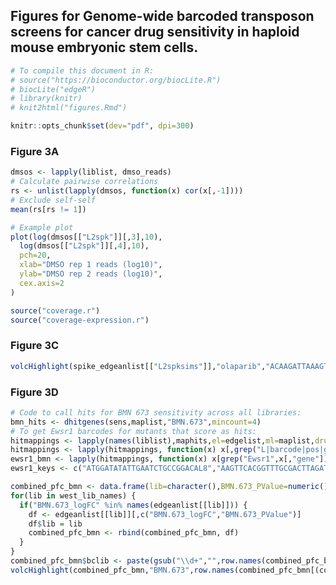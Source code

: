 ## Figures for **Genome-wide barcoded transposon screens for cancer drug sensitivity in haploid mouse embryonic stem cells.**

```r
# To compile this document in R:
# source("https://bioconductor.org/biocLite.R")
# biocLite("edgeR")
# library(knitr)
# knit2html("figures.Rmd")

knitr::opts_chunk$set(dev="pdf", dpi=300)
```


### Figure 3A
```r
dmsos <- lapply(liblist, dmso_reads)
# Calculate pairwise correlations
rs <- unlist(lapply(dmsos, function(x) cor(x[,-1])))
# Exclude self-self
mean(rs[rs != 1])

# Example plot
plot(log(dmsos[["L2spk"]][,3],10),
  log(dmsos[["L2spk"]][,4],10),
  pch=20,
  xlab="DMSO rep 1 reads (log10)",
  ylab="DMSO rep 2 reads (log10)",
  cex.axis=2
)

```

```r
source("coverage.r")
source("coverage-expression.r")

```

### Figure 3C
```r
volcHighlight(spike_edgeanlist[["L2spksims"]],"olaparib","ACAAGATTAAAGTAAAAATAACAGA")
```

### Figure 3D
```r
# Code to call hits for BMN 673 sensitivity across all libraries:
bmn_hits <- dhitgenes(sens,maplist,"BMN.673",mincount=4)
# To get Ewsr1 barcodes for mutants that score as hits:
hitmappings <- lapply(names(liblist),maphits,el=edgelist,ml=maplist,drug="BMN.673")
hitmappings <- lapply(hitmappings, function(x) x[,grep("L|barcode|pos|gene|chr|log|PValue",names(x))])
ewsr1_bmn <- lapply(hitmappings, function(x) x[grep("Ewsr1",x[,"gene"]),])
ewsr1_keys <- c("ATGGATATATTGAATCTGCCGGACAL8","AAGTTCACGGTTTGCGACTTAGATGL2")

combined_pfc_bmn <- data.frame(lib=character(),BMN.673_PValue=numeric(),BMN.673_logFC=numeric())
for(lib in west_lib_names) {
  if("BMN.673_logFC" %in% names(edgeanlist[[lib]])) {
    df <- edgeanlist[[lib]][,c("BMN.673_logFC","BMN.673_PValue")]
    df$lib = lib
    combined_pfc_bmn <- rbind(combined_pfc_bmn, df)
  }
}
combined_pfc_bmn$bclib <- paste(gsub("\\d+","",row.names(combined_pfc_bmn)),combined_pfc_bmn$lib,sep="")
volcHighlight(combined_pfc_bmn,"BMN.673",row.names(combined_pfc_bmn[(combined_pfc_bmn$bclib %in% ewsr1_keys),]),yl=c(-40,0))
```
